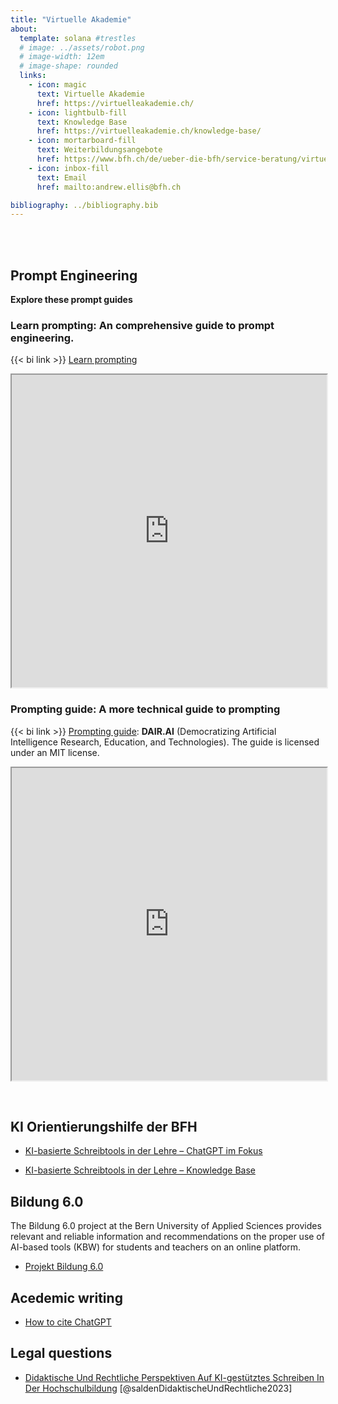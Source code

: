 ```yaml
---
title: "Virtuelle Akademie"
about:
  template: solana #trestles
  # image: ../assets/robot.png
  # image-width: 12em
  # image-shape: rounded
  links:
    - icon: magic
      text: Virtuelle Akademie
      href: https://virtuelleakademie.ch/
    - icon: lightbulb-fill
      text: Knowledge Base
      href: https://virtuelleakademie.ch/knowledge-base/
    - icon: mortarboard-fill
      text: Weiterbildungsangebote
      href: https://www.bfh.ch/de/ueber-die-bfh/service-beratung/virtuelle-akademie/
    - icon: inbox-fill
      text: Email
      href: mailto:andrew.ellis@bfh.ch

bibliography: ../bibliography.bib
---
```


<br> <br>

## Prompt Engineering

**Explore these prompt guides**



:::{.callout-tip collapse="true"}
### Learn prompting: An comprehensive guide to prompt engineering.
{{< bi link >}} [Learn prompting](https://learnprompting.org/docs/introduction)

```{=html}
<iframe src="https://learnprompting.org/docs/introduction" width="100%" height="500px"></iframe>
``` 
:::



:::{.callout-tip collapse="true"}
### Prompting guide: A more technical guide to prompting
{{< bi link >}} [Prompting guide](https://www.promptingguide.ai/): **DAIR.AI** (Democratizing Artificial Intelligence Research, Education, and Technologies). The guide is licensed under an MIT license.

```{=html}
<iframe src="https://www.promptingguide.ai/" width="100%" height="500px"></iframe>
``` 
:::

<br>

## KI Orientierungshilfe der BFH

- [KI-basierte Schreibtools in der Lehre – ChatGPT im Fokus](https://bernerfachhochschule.sharepoint.com/sites/mybfh-BFH-News-de/SitePages/Nachrichten-K%C3%BCnstliche-Intelligenz-(KI)-in-der-Lehre.aspx)

- [KI-basierte Schreibtools in der Lehre – Knowledge Base](https://virtuelleakademie.ch/knowledge-base/ki-basierte-schreibtools-in-der-lehre-chatgpt-im-fokus/)

## Bildung 6.0
The Bildung 6.0 project at the Bern University of Applied Sciences provides relevant and reliable information and recommendations on the proper use of AI-based tools (KBW) for students and teachers on an online platform.

- [Projekt Bildung 6.0](https://www.bildung6.ch/)


## Acedemic writing

- [How to cite ChatGPT](https://apastyle.apa.org/blog/how-to-cite-chatgpt)
  

## Legal questions

- [Didaktische Und Rechtliche Perspektiven Auf KI-gestütztes Schreiben In Der Hochschulbildung](https://hss-opus.ub.ruhr-uni-bochum.de/opus4/frontdoor/index/index/docId/9734) [@saldenDidaktischeUndRechtliche2023]
